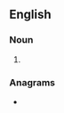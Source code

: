 {{also|Hotspots|hot spots}}
==English==

===Noun===
{{head|en|noun plural form}}

# {{plural of|hotspot|lang=en}}

===Anagrams===
* {{anagrams|en|postshot|pot shots|potshots|shot spot|shot-spot|shotspot}}